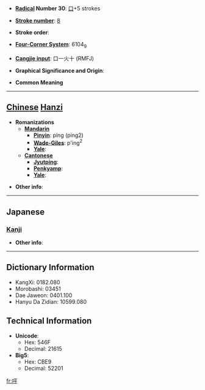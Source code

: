 * '''[[Wiktionary:Chinese radical index| Radical]] Number 30''': [[Wiktionary:Chinese radical index 口|口]]+5 strokes

* '''[[Wiktionary:Chinese total strokes index|Stroke number]]''': [[Wiktionary:Chinese total strokes index 8|8]]

* '''Stroke order''': 

* '''[[Wiktionary:Chinese four corner index|Four-Corner System]]''': 6104<sub>9</sub>

* '''[[Wiktionary:Chinese Cangjie index|Cangjie input]]''': 口一火十 (RMFJ)

* '''Graphical Significance and Origin''': 

* '''Common Meaning'''

----

== [[Chinese]] [[Hanzi]] ==

* '''Romanizations'''
** '''[[Mandarin]]'''
*** '''[[Pinyin]]''': píng (ping2)
*** '''[[Wade-Giles]]''': p'ing<sup>2</sup>
*** '''[[Yale]]''': 
** '''[[Cantonese]]'''
*** '''[[Jyutping]]''':
*** '''[[Penkyamp]]''': 
*** '''[[Yale]]''': 

* '''Other info''': 

----

==Japanese==
===[[Kanji]]===
{{kanji|on readings=[[へい]] (hei), [[びょう]] (byō)|kun readings=}}

* '''Other info''':  

----

== Dictionary Information ==

* KangXi: 0182.080
* Morobashi: 03451
* Dae Jaweon: 0401.100
* Hanyu Da Zidian: 10599.080

== Technical Information ==

* '''Unicode''':
** Hex: 546F
** Decimal: 21615
* '''Big5''':
** Hex: CBE9
** Decimal: 52201

[[fr:呯]]